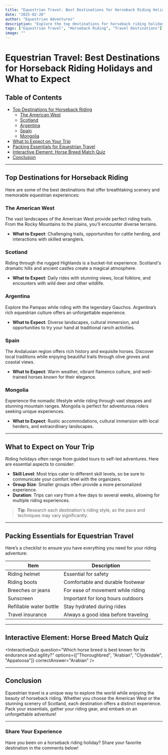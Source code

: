 ```yaml
---
title: "Equestrian Travel: Best Destinations for Horseback Riding Holidays and What to Expect"
date: "2025-02-20"
author: "Equestrian Adventures"
description: "Explore the top destinations for horseback riding holidays around the globe, what to expect, and tips for an unforgettable equestrian experience."
tags: ["Equestrian Travel", "Horseback Riding", "Travel Destinations"]
image: ""
---
```


# Equestrian Travel: Best Destinations for Horseback Riding Holidays and What to Expect

## Table of Contents

- [Top Destinations for Horseback Riding](#top-destinations-for-horseback-riding)
  - [The American West](#the-american-west)
  - [Scotland](#scotland)
  - [Argentina](#argentina)
  - [Spain](#spain)
  - [Mongolia](#mongolia)
- [What to Expect on Your Trip](#what-to-expect-on-your-trip)
- [Packing Essentials for Equestrian Travel](#packing-essentials-for-equestrian-travel)
- [Interactive Element: Horse Breed Match Quiz](#interactive-element-horse-breed-match-quiz)
- [Conclusion](#conclusion)

---

## Top Destinations for Horseback Riding

Here are some of the best destinations that offer breathtaking scenery and memorable equestrian experiences:

### The American West

The vast landscapes of the American West provide perfect riding trails. From the Rocky Mountains to the plains, you'll encounter diverse terrains.

- **What to Expect**: Challenging trails, opportunities for cattle herding, and interactions with skilled wranglers.

### Scotland

Riding through the rugged Highlands is a bucket-list experience. Scotland's dramatic hills and ancient castles create a magical atmosphere.

- **What to Expect**: Daily rides with stunning views, local folklore, and encounters with wild deer and other wildlife.

### Argentina

Explore the Pampas while riding with the legendary Gauchos. Argentina’s rich equestrian culture offers an unforgettable experience.

- **What to Expect**: Diverse landscapes, cultural immersion, and opportunities to try your hand at traditional ranch activities.

### Spain

The Andalusian region offers rich history and exquisite horses. Discover local traditions while enjoying beautiful trails through olive groves and coastal views.

- **What to Expect**: Warm weather, vibrant flamenco culture, and well-trained horses known for their elegance.

### Mongolia

Experience the nomadic lifestyle while riding through vast steppes and stunning mountain ranges. Mongolia is perfect for adventurous riders seeking unique experiences.

- **What to Expect**: Rustic accommodations, cultural immersion with local herders, and extraordinary landscapes.

---

## What to Expect on Your Trip

Riding holidays often range from guided tours to self-led adventures. Here are essential aspects to consider:

- **Skill Level**: Most trips cater to different skill levels, so be sure to communicate your comfort level with the organizers.
- **Group Size**: Smaller groups often provide a more personalized experience.
- **Duration**: Trips can vary from a few days to several weeks, allowing for multiple riding experiences.

> **Tip**: Research each destination's riding style, as the pace and techniques may vary significantly.

---

## Packing Essentials for Equestrian Travel

Here’s a checklist to ensure you have everything you need for your riding adventure:

| Item                    | Description                         |
| ----------------------- | ----------------------------------- |
| Riding helmet           | Essential for safety                |
| Riding boots            | Comfortable and durable footwear    |
| Breeches or jeans       | For ease of movement while riding   |
| Sunscreen               | Important for long hours outdoors   |
| Refillable water bottle | Stay hydrated during rides          |
| Travel insurance        | Always a good idea before traveling |

---

## Interactive Element: Horse Breed Match Quiz

<InteractiveQuiz
  question="Which horse breed is best known for its endurance and agility?"
  options={["Thoroughbred", "Arabian", "Clydesdale", "Appaloosa"]}
  correctAnswer="Arabian"
/>

---

## Conclusion

Equestrian travel is a unique way to explore the world while enjoying the beauty of horseback riding. Whether you choose the American West or the stunning scenery of Scotland, each destination offers a distinct experience. Pack your essentials, gather your riding gear, and embark on an unforgettable adventure!

---

### Share Your Experience

Have you been on a horseback riding holiday? Share your favorite destination in the comments below!
